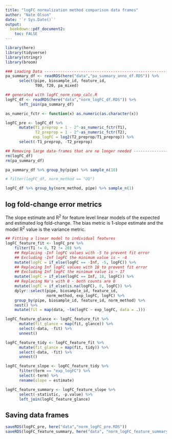 ```yaml
---
title: "logFC normalization method comparison data frames"
author: "Nate Olson"
date: '`r Sys.Date()`'
output:
  bookdown::pdf_document2:
    toc: FALSE
---
```


```r
library(here)
library(tidyverse)
library(stringr)
library(broom)
```


```r
### Loading Data ---------------------------------------------------------------
pa_summary_df <- readRDS(here("data","pa_summary_anno_df.RDS")) %>% 
      select(pipe, biosample_id, feature_id, 
             T00, T20, pa_mixed)

## generated with logFC_norm_comp_calc.R 
logFC_df <- readRDS(here("data","norm_logFC_df.RDS")) %>% 
      left_join(pa_summary_df)
```


```r
as_numeric_fctr <- function(x) as.numeric(as.character(x))

logFC_pre <- logFC_df %>% 
      mutate(T1_preprop = 1 - 2^-as_numeric_fctr(T1), 
             T2_preprop = 1 - 2^-as_numeric_fctr(T2),
            exp_logFC = log2(T2_preprop/T1_preprop)) %>% 
      select(-T1_preprop, -T2_preprop)

## Removing large data-frames that are no longer needed ------------------------
rm(logFC_df)
rm(pa_summary_df)
```

```r
pa_summary_df %>% group_by(pipe) %>% sample_n(10)

# filter(logFC_df, norm_method == "UQ")
```
```r
logFC_df %>% group_by(norm_method, pipe) %>% sample_n(1)
```


## log fold-change error metrics 
The slope estimate and R^2^ for feature level linear models of the expected and estimated log fold-change. The bias metric is 1-slope estimate and the model R^2^ value is the variance metric.

```r
## Fitting a linear model to individual features
logFC_feature_fit <- logFC_pre %>% 
    filter(T1 != 0, T2 != 20) %>% 
    ## Replacing -Inf logFC values with -5 to prevent fit error
    ## Excluding -Inf logFC the minimum value is ~ -4
    mutate(logFC = if_else(logFC == -Inf, -5, logFC)) %>% 
    ## Replacing Inf logFC values with 18 to prevent fit error
    ## Excluding Inf logFC the minimum value is ~ 17
    mutate(logFC = if_else(logFC == Inf, 18, logFC)) %>% 
    ## Replacing Na's with 0 - both counts are 0  
    mutate(logFC = if_else(is.na(logFC), 0, logFC)) %>% 
    dplyr::select(pipe, biosample_id, feature_id, 
                  norm_method, exp_logFC, logFC) %>%
    group_by(pipe, biosample_id, feature_id, norm_method) %>% 
    nest() %>% 
    mutate(fit = map(data, ~lm(logFC ~ exp_logFC, data = .)))

logFC_feature_glance <- logFC_feature_fit %>% 
      mutate(fit_glance = map(fit, glance)) %>% 
      select(-data, -fit) %>% 
      unnest()

logFC_feature_tidy <- logFC_feature_fit %>% 
      mutate(fit_glance = map(fit, tidy)) %>% 
      select(-data, -fit) %>% 
      unnest()

logFC_feature_slope <- logFC_feature_tidy %>% 
      filter(term == "exp_logFC") %>% 
      select(-term) %>% 
      rename(slope = estimate)

logFC_feature_summary <- logFC_feature_slope %>% 
      select(-statistic, -p.value) %>% 
      left_join(logFC_feature_glance)
```


## Saving data frames
```r
saveRDS(logFC_pre, here("data","norm_logFC_pre.RDS"))
saveRDS(logFC_feature_summary, here("data", "norm_logFC_feature_summary.RDS"))
```